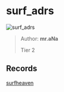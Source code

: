 
# surf_adrs

![surf_adrs](https://raw.githubusercontent.com/Sayt123/SurfMapPics/Maps-and-bonuses/csgo/surf_adrs.jpg)

> Author: **mr.aNa**
>
> Tier 2

## Records

[surfheaven](https://surfheaven.eu/map/surf_adrs)
